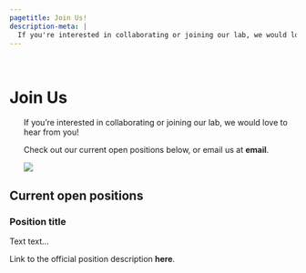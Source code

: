 ```yaml
---
pagetitle: Join Us!
description-meta: |
  If you're interested in collaborating or joining our lab, we would love to hear from you! Check out our current open positions or email us.
---
```


::: {.column-screen .hero-img .hero-strip-page}
   
:::

# Join Us

::: column-screen
::: {.grid .justify-contents-evenly style="margin-left: 25px;"}
::: {.g-col-12 .g-col-md-6 .px-4 .text-center .align-self-center}
If you're interested in collaborating or joining our lab, we would love to hear from you!

Check out our current open positions below, or email us at **email**.
:::

::: {.g-col-12 .g-col-md-6}
![](https://placehold.co/2480x1430)
:::
:::
:::

## Current open positions

### Position title

Text text...

Link to the official position description **here**.
